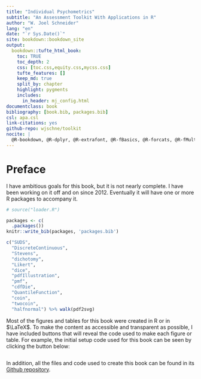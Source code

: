```yaml
--- 
title: "Individual Psychometrics"
subtitle: "An Assessment Toolkit With Applications in R"
author: "W. Joel Schneider"
lang: "en"
date: "`r Sys.Date()`"
site: bookdown::bookdown_site
output:
  bookdown::tufte_html_book:
    toc: TRUE
    toc_depth: 2
    css: [toc.css,equity.css,mycss.css]
    tufte_features: []
    keep_md: true
    split_by: chapter
    highlight: pygments
    includes: 
      in_header: mj_config.html
documentclass: book
bibliography: [book.bib, packages.bib]
csl: apa.csl
link-citations: yes
github-repo: wjschne/toolkit
nocite: |
  @R-bookdown, @R-dplyr, @R-extrafont, @R-fBasics, @R-forcats, @R-fMultivar, @R-gganimate, @R-ggforce, @R-ggplot2, @R-IDPmisc, @R-knitr, @R-knitr, @R-purrr, @R-rmarkdown, @R-sjmisc, @R-sn, @R-stringr, @R-base, @R-tibble, @R-tidyr, @R-tidyverse, @R-tikzDevice, @R-tufte
---
```


# Preface {-}

I have ambitious goals for this book, but it is not nearly complete. I have been working on it off and on since 2012. Eventually it will have one or more R packages to accompany it.

```r

# source("loader.R")

packages <- c(
  .packages())
knitr::write_bib(packages, 'packages.bib')
```

```r
c("SUDS",
  "DiscreteContinuous",
  "Stevens",
  "dichotomy",
  "Likert",
  "dice",
  "pdfIllustration",
  "pmf",
  "cdfDie",
  "QuantileFunction",
  "coin",
  "twocoin",
  "halfnormal") %>% walk(pdf2svg)
```

Most of the figures and tables for this book were created in R or in $\LaTeX$. To make the content as accessible and transparent as possible, I have included buttons that will reveal the code used to make each figure or table. For example, the initial setup code used for this book can be seen by clicking the button below:

```r

```

In addition, all the files and code used to create this book can be found in its [Github repository](https://github.com/wjschne/toolkit).




